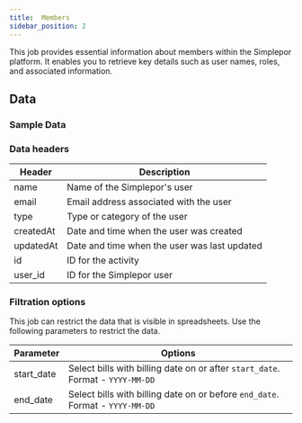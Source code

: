 ```yaml
---
title:  Members
sidebar_position: 2
---
```


This job provides essential information about members within the Simplepor platform. It enables you to retrieve key details such as user names, roles, and associated information.

<AddJob
  template="gsheet_simplepor_db_members"
/>

## Data

### Sample Data

<Gsheet
  src="https://docs.google.com/spreadsheets/d/14xpjjn0KR9oWi4zoM7JEfvAuiwR5ybX_0dVTZxmmwRI/edit#gid=1795842351"
/>


### Data headers

| Header              | Description                                           |
|---------------------|-------------------------------------------------------|
| name                | Name of the Simplepor's user                           |
| email               | Email address associated with the user                |
| type         | Type or category of the user                 |
| createdAt    | Date and time when the user was created          |
| updatedAt    | Date and time when the user was last updated    |
| id           | ID for the activity                     |
| user_id             | ID for the Simplepor user              |


### Filtration options

This job can restrict the data that is visible in spreadsheets. Use the following parameters to restrict the data.

| Parameter | Options |
|----|----|
| start_date | Select bills with billing date on or after `start_date`. Format - `YYYY-MM-DD` |
| end_date | Select bills with billing date on or before `end_date`. Format - `YYYY-MM-DD` |

<!---
## Others

### Similar jobs

Similar sort of data can be achieved by using get accounting transaction job and filtering it by invoice type. 

### Reports that use this job

Here are some of the report templates that use this job: 
-->